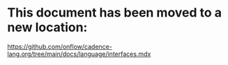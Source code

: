 # This document has been moved to a new location:

https://github.com/onflow/cadence-lang.org/tree/main/docs/language/interfaces.mdx
